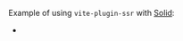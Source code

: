 Example of using `vite-plugin-ssr` with [Solid](https://www.solidjs.com/):
 - <RepoLink path='/examples/solid/' />
